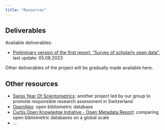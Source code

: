 ```yaml
---
title: "Resources"
---
```


## Deliverables 

Available deliverables: 

- [Preliminary version of the first report: "Survey of scholarly open data"](./reports/report01.html), last update: 05.08.2023 

Other deliverables of the project will be gradually made available here. 


## Other resources 

- [Swiss Year Of Scientometrics](https://yearofscientometrics.ethz.ch/): another project led by our group to promote responsible research assessment in Switzerland 
- [OpenAlex](https://openalex.org/): open bibliometric database 
- [Curtis Open Knowledge Initiative - Open Metadata Report](https://github.com/Curtin-Open-Knowledge-Initiative/open-metadata-report): comparing open bibliometric databases on a global scale 
- ...
